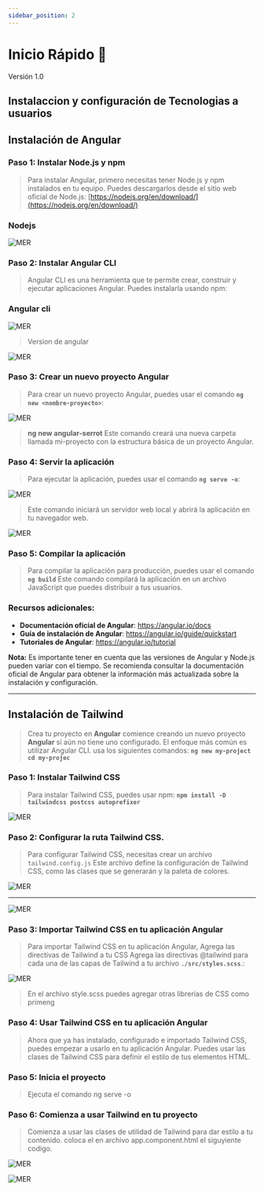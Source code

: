 ```yaml
---
sidebar_position: 2
---
```




# Inicio Rápido 🚀

<Highlight color="#999999">Versión 1.0</Highlight>

## Instalaccion y configuración de Tecnologias a usuarios

## Instalación de Angular

### Paso 1: Instalar Node.js y npm

> Para instalar Angular, primero necesitas tener Node.js y npm instalados en tu equipo. Puedes descargarlos desde el sitio web oficial de Node.js: [https://nodejs.org/en/download/](https://nodejs.org/en/download/)

### Nodejs 

![MER](/img/nodejs.png "Nodejs") 


### Paso 2: Instalar Angular CLI

> Angular CLI es una herramienta que te permite crear, construir y ejecutar aplicaciones Angular. Puedes instalarla usando npm:

### Angular cli 
![MER](/img/angular-cli.png "Angular Cli") 

> Version de angular 

![MER](/img/angular-version.png "Angular version") 

### Paso 3: Crear un nuevo proyecto Angular
> Para crear un nuevo proyecto Angular, puedes usar el comando **`ng new <nombre-proyecto>`**:

![MER](/img/angular-new.png "Angular new") 

> **ng new angular-serrot**
Este comando creará una nueva carpeta llamada mi-proyecto con la estructura básica de un proyecto Angular.

### Paso 4: Servir la aplicación

> Para ejecutar la aplicación, puedes usar el comando **`ng serve -o`**:

![MER](/img/angular-serve.png "Angular new") 


> Este comando iniciará un servidor web local y abrirá la aplicación en tu navegador web.

![MER](/img/angular-localhost.png "Angular new") 

### Paso 5: Compilar la aplicación

> Para compilar la aplicación para producción, puedes usar el comando **`ng build`** Este comando compilará la aplicación en un archivo JavaScript que puedes distribuir a tus usuarios.

### Recursos adicionales:
- **Documentación oficial de Angular**: https://angular.io/docs
- **Guía de instalación de Angular**: https://angular.io/guide/quickstart
- **Tutoriales de Angular**: https://angular.io/tutorial

**Nota:** Es importante tener en cuenta que las versiones de Angular y Node.js pueden variar con el tiempo. Se recomienda consultar la documentación oficial de Angular para obtener la información más actualizada sobre la instalación y configuración.

---


## Instalación de Tailwind

> Crea tu proyecto en **Angular** comience creando un nuevo proyecto **Angular** si aún no tiene uno configurado. El enfoque más común es utilizar Angular CLI.
usa los siguientes comandos: **`ng new my-project
cd my-projec`**

### Paso 1: Instalar Tailwind CSS

> Para instalar Tailwind CSS, puedes usar npm:
**`npm install -D tailwindcss postcss autoprefixer`**

![MER](/img/talilwindcss.png "Taliwindcss")  


### Paso 2: Configurar la ruta Tailwind CSS.

> Para configurar Tailwind CSS, necesitas crear un archivo `tailwind.config.js` Este archivo define la configuración de Tailwind CSS, como las clases que se generarán y la paleta de colores.

![MER](/img/tailwindinit.png "Taliwindcss")  

----


![MER](/img/tailwindinit-1.png "Taliwindcss")  

### Paso 3: Importar Tailwind CSS en tu aplicación Angular

> Para importar Tailwind CSS en tu aplicación Angular, Agrega las directivas de Tailwind a tu CSS Agrega las directivas @tailwind para cada una de las capas de Tailwind a tu archivo **`./src/styles.scss`**.:

![MER](/img/tailwindinit-2.png "Taliwindcss") 
> En el archivo style.scss puedes agregar otras librerias de CSS como primeng

### Paso 4: Usar Tailwind CSS en tu aplicación Angular

> Ahora que ya has instalado, configurado e importado Tailwind CSS, puedes empezar a usarlo en tu aplicación Angular. Puedes usar las clases de Tailwind CSS para definir el estilo de tus elementos HTML.

### Paso 5: Inicia el proyecto
> Ejecuta el comando ng serve -o

### Paso 6: Comienza a usar Tailwind en tu proyecto
>Comienza a usar las clases de utilidad de Tailwind para dar estilo a tu contenido. coloca el en archivo app.component.html el siguyiente codigo.

![MER](/img/template-1.png "Taliwindcss")  


![MER](/img/angular-localhost.png "Taliwindcss")  